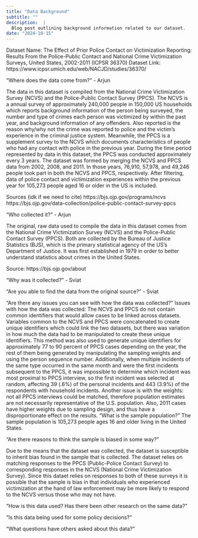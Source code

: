 ```yaml
---
title: "Data Background"
subtitle: ""
description:  |
  Blog post outlining background information related to our dataset.
date: "2024-10-15"
---
```


Dataset Name: The Effect of Prior Police Contact on Victimization Reporting: Results From the Police-Public Contact and National Crime Victimization Surveys, United States, 2002-2011 (ICPSR 36370)
Dataset Link: https://www.icpsr.umich.edu/web/NACJD/studies/36370/

"Where does the data come from?" - Arjun

The data in this dataset is compiled from the National Crime Victimization Survey (NCVS) and the Police-Public Contact Survey (PPCS). The NCVS is a annual survey of approximately 240,000 people in 150,000 US households which reports background information of the person being surveyed, the number and type of crimes each person was victimized by within the past year, and background information of any offenders. Also reported is the reason why/why not the crime was reported to police and the victim's experience in the criminal justice system.
Meanwhile, the PPCS is a supplement survey to the NCVS which documents characteristics of people who had any contact with police in the previous year. During the time period represented by data in this dataset, the PPCS was conducted approximately every 3 years.
The dataset was formed by merging the NCVS and PPCS data from 2002, 2008, and 2011. In those years, 76,910, 57,978, and 49,246 people took part in both the NCVS and PPCS, respectively. After filtering, data of police contact and victimization experiences within the previous year for 105,273 people aged 16 or older in the US is included. 

Sources (idk if we need to cite)
https://bjs.ojp.gov/programs/ncvs
https://bjs.ojp.gov/data-collection/police-public-contact-survey-ppcs


"Who collected it?" - Arjun

The original, raw data used to compile the data in this dataset comes from the National Crime Victimization Survey (NCVS) and the Police-Public Contact Survey (PPCS). Both are collected by the Bureau of Justice Statistics (BJS), which is the primary statistical agency of the US's Department of Justice. It was first established in 1979 in order to better understand statistics about crimes in the United States.

Source:
https://bjs.ojp.gov/about

"Why was it collected?" - Sviat

"Are you able to find the data from the original source?" - Sviat

"Are there any issues you can see with how the data was collected?"
Issues with how the data was collected: The NCVS and PPCS do not contain common identifiers that would allow cases to be linked across datasets. Variables common to the NCVS and PPCS were concatenated to create unique identifiers which could link the two datasets, but there was variation in how much the data had to be manipulated to create these unique identifiers. This method was also used to generate unique identifiers for approximately 77 to 90 percent of PPCS cases depending on the year, the rest of them being generated by manipulating the sampling weights and using the person sequence number.
Additionally, when multiple incidents of the same type occurred in the same month and were the first incidents subsequent to the PPCS, it was impossible to determine which incident was most proximal to PPCS interview, so the first incident was selected at random, affecting 39 (.6%) of the personal incidents and 443 (3.9%) of the respondents with household incidents. 
Another issue is with the weights:  not all PPCS interviews could be matched, therefore population estimates are not necessarily representative of the U.S. population. Also, 2011 cases have higher weights due to sampling design, and thus have a disproportionate effect on the results.
"What is the sample population?"
The sample population is 105,273 people ages 16 and older living in the United States.

"Are there reasons to think the sample is biased in some way?"

Due to the means that the dataset was collected, the dataset is susceptible to inherit bias found in the sample that is collected. The dataset relies on matching responses to the PPCS (Public-Police Contact Survey) to corresponding responses in the NCVS (National Crime Victimization Survey). Since this dataet relies on responses to both of these surveys it is possible that the sample is bias in that individuals who experienced victimization at the hand of law enforcement may be more likely to respond to the NCVS versus those who may not have.

"How is this data used? Has there been other research on the same data?"

"Is this data being used for some policy decisions?"

"What questions have others asked about this data?"
